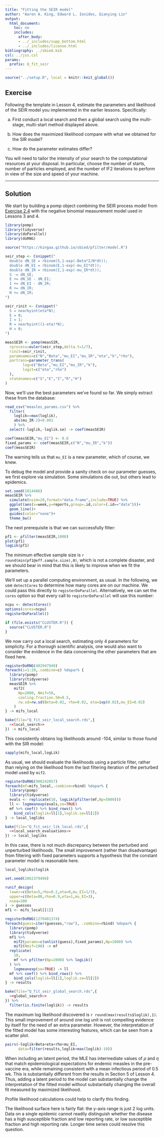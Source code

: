 ```yaml
---
title: "Fitting the SEIR model"
author: "Aaron A. King, Edward L. Ionides, Qianying Lin"
output:
  html_document:
    toc: no
    includes:
      after_body:
      - ../_includes/supp_bottom.html
      - ../_includes/license.html
bibliography: ../sbied.bib
csl: ../jss.csl
params:
  prefix: Q_fit_seir
---
```


```r
source("../setup.R", local = knitr::knit_global())
```

## Exercise

Following the template in Lesson 4, estimate the parameters and likelihood of the SEIR model you implemented in the earlier lessons.
Specifically:

(a) First conduct a local search and then a global search using the multi-stage, multi-start method displayed above.

(b) How does the maximized likelihood compare with what we obtained for the SIR model?

(c) How do the parameter estimates differ?

You will need to tailor the intensity of your search to the computational resources at your disposal.
In particular, choose the number of starts, number of particles employed, and the number of IF2 iterations to perform in view of the size and speed of your machine.

-----------------

## Solution 

We start by building a pomp object combining the SEIR process model from [Exercise 2.4](../stochsim/exercises.html\#basic-exercise-the-seir-model) with the negative binomial measurement model used in Lessons 3 and 4.

```r
library(pomp)
library(tidyverse)
library(doParallel)
library(doRNG)
```

```r
source("https://kingaa.github.io/sbied/pfilter/model.R")
```

```r
seir_step <- Csnippet("
  double dN_SE = rbinom(S,1-exp(-Beta*I/N*dt));
  double dN_EI = rbinom(E,1-exp(-mu_EI*dt));
  double dN_IR = rbinom(I,1-exp(-mu_IR*dt));
  S -= dN_SE;
  E += dN_SE - dN_EI;
  I += dN_EI - dN_IR;
  R += dN_IR;
  H += dN_IR;
")

seir_rinit <- Csnippet("
  S = nearbyint(eta*N);
  E = 0;
  I = 1;
  R = nearbyint((1-eta)*N);
  H = 0;
")

measSEIR <- pomp(measSIR,
  rprocess=euler(seir_step,delta.t=1/7),
  rinit=seir_rinit,
  paramnames=c("N","Beta","mu_EI","mu_IR","eta","k","rho"),
  partrans=parameter_trans(
        log=c("Beta","mu_EI","mu_IR","k"),
        logit=c("eta","rho")
  ),
  statenames=c("S","E","I","R","H")
)
```

Now, we'll use the best parameters we've found so far.
We simply extract these from the database:

```r
read_csv("measles_params.csv") %>%
  filter(
    loglik==max(loglik),
    abs(mu_IR-2)<0.001
    ) %>%
  select(-loglik,-loglik.se) -> coef(measSEIR)

coef(measSEIR,"mu_EI") <- 0.8
fixed_params <- coef(measSEIR,c("N","mu_IR","k"))
coef(measSEIR)
```
The warning tells us that `mu_EI` is a new parameter, which of course, we knew.

To debug the model and provide a sanity check on our parameter guesses, we first explore via simulation.
Some simulations die out, but others lead to epidemics.
```r
set.seed(1014406)
measSEIR %>%
  simulate(nsim=20,format="data.frame",include=TRUE) %>%
  ggplot(aes(x=week,y=reports,group=.id,color=(.id=="data")))+
  geom_line()+
  guides(color="none")+
  theme_bw()
```

The next prerequisite is that we can successfully filter:
```r
pf1 <- pfilter(measSEIR,1000)
plot(pf1)
logLik(pf1)
```
The minimum effective sample size is `r round(min(pf1@eff.sample.size),0)`, which is not a complete disaster, and we should bear in mind that this is likely to improve when we fit the parameters.

We'll set up a parallel computing environment, as usual.
In the following, we use `detectCores` to determine how many cores are on our machine.
We could pass this directly to `registerDoParallel`.
Alternatively, we can set the `cores` option so that every call to `registerDoParallel` will use this number:

```r
ncpu <- detectCores()
options(cores=ncpu)
registerDoParallel()
```

```r
if (file.exists("CLUSTER.R")) {
  source("CLUSTER.R")
}
```
  
We now carry out a local search, estimating only 4 parameters for simplicity.
For a thorough scientific analysis, one would also want to consider the evidence in the data concerning the other parameters that are fixed here.
```r
registerDoRNG(482947940)
foreach(i=1:20,.combine=c) %dopar% {
  library(pomp)
  library(tidyverse)
  measSEIR %>%
    mif2(
      Np=2000, Nmif=50,
      cooling.fraction.50=0.5,
      rw.sd=rw.sd(Beta=0.02, rho=0.02, eta=ivp(0.02),mu_EI=0.02)
    )
} -> mifs_local
```
```r
bake(file="Q_fit_seir_local_search.rds",{
  <<local_search>>
}) -> mifs_local
```

This consistently obtains log likelihoods around -104, similar to those found with the SIR model:
```r
sapply(mifs_local,logLik)
```

As usual, we should evaluate the likelihoods using a particle filter, rather than relying on the likelihood from the last filtering iteration of the perturbed model used by `mif2`.
```r
registerDoRNG(900242057)
foreach(mf=mifs_local,.combine=rbind) %dopar% {
  library(pomp)
  library(tidyverse)
  evals <- replicate(10, logLik(pfilter(mf,Np=5000)))
  ll <- logmeanexp(evals,se=TRUE)
  mf %>% coef() %>% bind_rows() %>%
    bind_cols(loglik=ll[1],loglik.se=ll[2])
} -> local_logliks
```
```r
bake(file="Q_fit_seir_lik_local.rds",{
  <<local_search_evaluations>>
}) -> local_logliks
```

In this case, there is not much discrepancy between the perturbed and unperturbed likelihoods. The small improvement (rather than disadvantage) from filtering with fixed parameters supports a hypothesis that the constant parameter model is reasonable here.
```r
local_logliks$loglik
```

```r
set.seed(2062379496)

runif_design(
  lower=c(Beta=5,rho=0.2,eta=0,mu_EI=1/3),
  upper=c(Beta=80,rho=0.9,eta=1,mu_EI=3),
  nseq=200
) -> guesses
mf1 <- mifs_local[[1]]
```
  
```r
registerDoRNG(1270401374)
foreach(guess=iter(guesses,"row"), .combine=rbind) %dopar% {
  library(pomp)
  library(tidyverse)
  mf1 %>%
    mif2(params=c(unlist(guess),fixed_params),Np=1000) %>%
    mif2(Nmif=100) -> mf
  replicate(
    10,
    mf %>% pfilter(Np=2000) %>% logLik()
  ) %>%
    logmeanexp(se=TRUE) -> ll
  mf %>% coef() %>% bind_rows() %>%
    bind_cols(loglik=ll[1],loglik.se=ll[2])
} -> results
```

```r
bake(file="Q_fit_seir_global_search.rds",{
  <<global_search>>
}) %>%
  filter(is.finite(loglik)) -> results
```


The maximum log likelihood discovered is `r round(max(results$loglik),1)`.
This small improvement of around one log unit is not compelling evidence by itself for the need of an extra parameter.
However, the interpretation of the fitted model has some interesting features, which can be seen from a scatter plot.

```r
pairs(~loglik+Beta+eta+rho+mu_EI,
      data=filter(results,loglik>max(loglik)-10))
```

When including an latent period, the MLE has intermediate values of $\rho$ and $\eta$ that match epidemiological expectations for endemic measles in the pre-vaccine era, while remaining consistent with a mean infectious period of 0.5 wk.
This is substantially different from the results in Section 5 of Lesson 4.
Thus, adding a latent period to the model can substantially change the interpretation of the fitted model without substantially changing the overall fit measured by maximized likelihood.

Profile likelihood calculations could help to clarify this finding.

The likelihood surface here is fairly flat: the y-axis range is just 2 log units.
Data on a single epidemic cannot readily distinguish whether the disease has a high susceptible fraction and low reporting rate, or low susceptible fraction and high reporting rate.
Longer time series could resolve this question.

